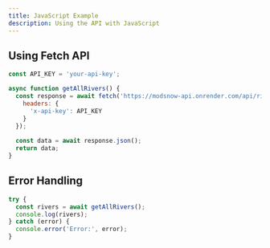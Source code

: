 ```yaml
---
title: JavaScript Example
description: Using the API with JavaScript
---
```


## Using Fetch API
```javascript
const API_KEY = 'your-api-key';

async function getAllRivers() {
  const response = await fetch('https://modsnow-api.onrender.com/api/rivers', {
    headers: {
      'x-api-key': API_KEY
    }
  });
  
  const data = await response.json();
  return data;
}
```

## Error Handling
```javascript
try {
  const rivers = await getAllRivers();
  console.log(rivers);
} catch (error) {
  console.error('Error:', error);
}
```